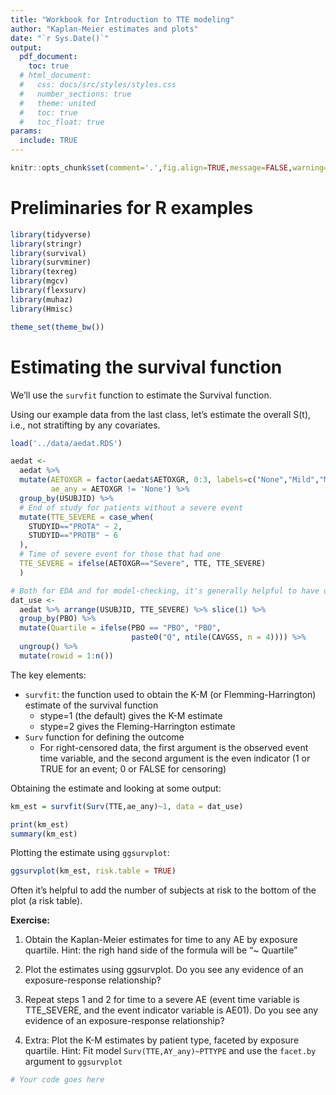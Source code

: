 ```yaml
---
title: "Workbook for Introduction to TTE modeling"
author: "Kaplan-Meier estimates and plots"
date: "`r Sys.Date()`"
output:
  pdf_document:
    toc: true
  # html_document:
  #   css: docs/src/styles/styles.css
  #   number_sections: true
  #   theme: united
  #   toc: true
  #   toc_float: true
params:
  include: TRUE
---
```



```r
knitr::opts_chunk$set(comment='.',fig.align=TRUE,message=FALSE,warning=FALSE)
```


# Preliminaries for R examples

```r
library(tidyverse)
library(stringr)
library(survival)
library(survminer)
library(texreg)
library(mgcv)
library(flexsurv)
library(muhaz)
library(Hmisc)

theme_set(theme_bw())
```

# Estimating the survival function 

We'll use the `survfit` function to estimate the Survival function.  

Using our example data from the last class, let's estimate the overall S(t), i.e., not stratifting by any covariates.

```r
load('../data/aedat.RDS')

aedat <-
  aedat %>% 
  mutate(AETOXGR = factor(aedat$AETOXGR, 0:3, labels=c("None","Mild","Moderate","Severe")),
         ae_any = AETOXGR != 'None') %>% 
  group_by(USUBJID) %>%
  # End of study for patients without a severe event
  mutate(TTE_SEVERE = case_when(
    STUDYID=="PROTA" ~ 2,
    STUDYID=="PROTB" ~ 6
  ),
  # Time of severe event for those that had one
  TTE_SEVERE = ifelse(AETOXGR=="Severe", TTE, TTE_SEVERE)
  )

# Both for EDA and for model-checking, it's generally helpful to have quartiles of exposure:
dat_use <-
  aedat %>% arrange(USUBJID, TTE_SEVERE) %>% slice(1) %>%
  group_by(PBO) %>%
  mutate(Quartile = ifelse(PBO == "PBO", "PBO",
                           paste0("Q", ntile(CAVGSS, n = 4)))) %>% 
  ungroup() %>% 
  mutate(rowid = 1:n())

```


The key elements:

* `survfit`: the function used to obtain the K-M (or Flemming-Harrington) estimate of the survival function
  - stype=1 (the default)   gives the K-M estimate
  - stype=2 gives the Fleming-Harrington estimate

* `Surv` function for defining the outcome
  - For right-censored data, the first argument is the observed event time variable, and the second argument is the even indicator (1 or TRUE for an event; 0 or FALSE for censoring)
  
Obtaining the estimate and looking at some output:

```r
km_est = survfit(Surv(TTE,ae_any)~1, data = dat_use)

print(km_est)
summary(km_est)
```


Plotting the estimate using `ggsurvplot`:

```r
ggsurvplot(km_est, risk.table = TRUE)
```

Often it's helpful to add the number of subjects at risk to the bottom of the plot (a risk table).

**Exercise:**

1. Obtain the Kaplan-Meier estimates for time to any AE by exposure quartile.  Hint: the righ hand side of the formula will be "~ Quartile"

2. Plot the estimates using ggsurvplot.  Do you see any evidence of an exposure-response relationship?

3. Repeat steps 1 and 2 for time to a severe AE (event time variable is TTE_SEVERE, and the event indicator variable is AE01). Do you see any evidence of an exposure-response relationship?

3. Extra: Plot the K-M estimates by patient type, faceted by exposure quartile. Hint: Fit model `Surv(TTE,AY_any)~PTTYPE` and use the `facet.by` argument to `ggsurvplot`

```r
# Your code goes here
```


